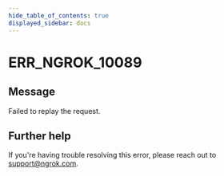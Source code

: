 ```yaml
---
hide_table_of_contents: true
displayed_sidebar: docs
---
```



# ERR_NGROK_10089

## Message

Failed to replay the request.

<ErrorDetails error="err_ngrok_10089" />

## Further help

If you're having trouble resolving this error, please reach out to [support@ngrok.com](mailto:support@ngrok.com?subject=Help%20with%20ERR_NGROK_10089).

